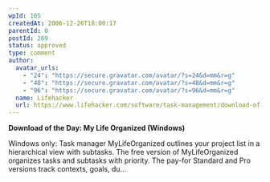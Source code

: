 ```yaml
---
wpId: 105
createdAt: 2006-12-26T18:00:17
parentId: 0
postId: 269
status: approved
type: comment
author:
  avatar_urls:
    - "24": "https://secure.gravatar.com/avatar/?s=24&d=mm&r=g"
    - "48": "https://secure.gravatar.com/avatar/?s=48&d=mm&r=g"
    - "96": "https://secure.gravatar.com/avatar/?s=96&d=mm&r=g"
  name: Lifehacker
  url: https://www.lifehacker.com/software/task-management/download-of-the-day-my-life-organized-windows-223477.php
---
```


**Download of the Day: My Life Organized (Windows)**

Windows only: Task manager MyLifeOrganized outlines your project list in a hierarchical view with subtasks. The free version of MyLifeOrganized organizes tasks and subtasks with priority. The pay-for Standard and Pro versions track contexts, goals, du…